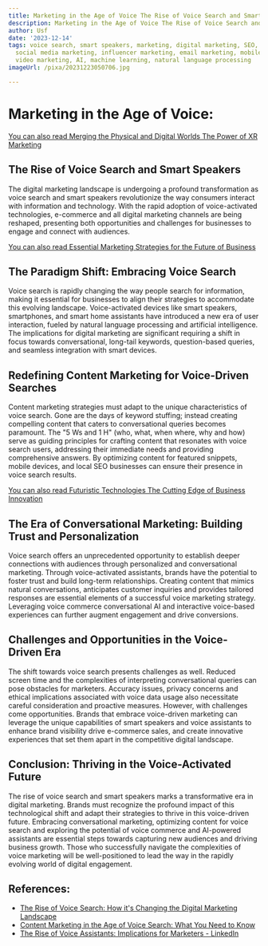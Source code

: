 ```yaml
---
title: Marketing in the Age of Voice The Rise of Voice Search and Smart Speakers
description: Marketing in the Age of Voice The Rise of Voice Search and Smart Speakers
author: Usf
date: '2023-12-14'
tags: voice search, smart speakers, marketing, digital marketing, SEO, content marketing,
  social media marketing, influencer marketing, email marketing, mobile marketing,
  video marketing, AI, machine learning, natural language processing
imageUrl: /pixa/20231223050706.jpg

---
```

# Marketing in the  Age of Voice:
[You  can also read Merging the Physical and Digital  Worlds The Power of XR Marketing](Merging%20the%20Physical%20and%20Digital%20Worlds%20The%20Power%20of%20XR%20Marketing)


## The Rise of Voice Search and Smart Speakers

The digital marketing landscape is  undergoing a profound transformation as  voice search and smart speakers revolutionize the way consumers interact with information and technology. With the rapid adoption  of voice-activated technologies, e-commerce and all digital  marketing channels are being  reshaped, presenting both opportunities and challenges for  businesses to engage and connect with audiences.

[You can also read Essential Marketing Strategies for the Future of Business](Essential%20Marketing%20Strategies%20for%20the%20Future%20of%20Business)


## The Paradigm Shift: Embracing Voice Search

Voice search is rapidly changing  the way people search for information, making it essential for businesses to align their strategies to  accommodate this evolving landscape.  Voice-activated devices like smart speakers, smartphones, and smart  home assistants have introduced a new era  of user interaction, fueled  by natural language  processing  and artificial intelligence. The implications  for digital marketing are significant requiring a shift in focus towards conversational, long-tail keywords, question-based  queries, and seamless integration  with smart devices.

## Redefining Content Marketing for Voice-Driven Searches

Content marketing strategies must adapt to the unique characteristics of  voice search. Gone are the days of  keyword stuffing; instead creating compelling content that caters to conversational queries becomes paramount. The "5 Ws and 1 H" (who, what, when where,  why  and how) serve as guiding principles for crafting content that resonates with voice search users, addressing their immediate needs and providing comprehensive answers. By optimizing content for featured snippets, mobile  devices, and  local SEO businesses  can ensure  their presence in voice  search results.

[You can also  read Futuristic Technologies The Cutting Edge of Business Innovation](Futuristic%20Technologies%20The%20Cutting%20Edge%20of%20Business%20Innovation)


## The Era of Conversational Marketing: Building Trust and Personalization

Voice search offers  an  unprecedented opportunity  to establish deeper connections with audiences through personalized and conversational marketing. Through voice-activated assistants, brands have the potential to foster trust and build long-term relationships. Creating content that mimics natural conversations, anticipates customer inquiries and provides tailored responses are essential elements of a successful voice marketing strategy. Leveraging voice commerce conversational AI and interactive voice-based  experiences can further augment  engagement and drive conversions.

## Challenges and  Opportunities in  the Voice-Driven Era

The shift towards voice search presents challenges as well. Reduced screen time and the complexities of interpreting conversational queries can pose obstacles for marketers. Accuracy issues, privacy concerns  and  ethical implications associated with voice data usage also  necessitate  careful consideration and proactive  measures. However, with challenges  come opportunities.  Brands that embrace voice-driven marketing can leverage the unique capabilities of smart  speakers and voice assistants to enhance brand visibility drive e-commerce sales, and create innovative experiences  that set them apart in the competitive digital landscape.

##  Conclusion: Thriving in the Voice-Activated Future

The rise of voice search and smart speakers marks a transformative era in digital marketing. Brands must recognize the profound impact of this  technological shift  and adapt their strategies to thrive in this voice-driven future.  Embracing conversational  marketing, optimizing content for voice search and exploring the potential of voice commerce and AI-powered assistants are essential  steps towards capturing new audiences and driving business growth. Those who successfully navigate the complexities of voice marketing will be well-positioned to lead the way  in the rapidly evolving world of digital engagement.

## References:
- [The Rise of Voice Search: How it's Changing the Digital Marketing Landscape](https://www.noobpreneur.com/2023/09/27/the-rise-of-voice-search-how-its-changing-the-digital-marketing-landscape/)
- [Content Marketing in the Age of Voice Search: What You Need to Know](https://www.flyingvgroup.com/contentmarketingstrategy/voice-search/)
- [The Rise of Voice Assistants: Implications for Marketers - LinkedIn](https://www.linkedin.com/pulse/rise-voice-assistants-implications-marketers-gpikc)
